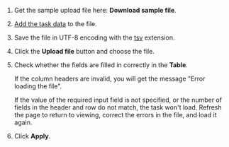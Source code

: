 1. Get the sample upload file here: **Download sample file**.

1. [Add the task data](/docs-new/guide/pool_csv) to the file.

1. Save the file in UTF-8 encoding with the [tsv](/docs-new/guide/pool_csv) extension.

1. Click the **Upload file** button and choose the file.

1. Check whether the fields are filled in correctly in the **Table**.

    If the column headers are invalid, you will get the message "Error loading the file".

    If the value of the required input field is not specified, or the number of fields in the header and row do not match, the task won't load. Refresh the page to return to viewing, correct the errors in the file, and load it again.

1. Click **Apply**.
